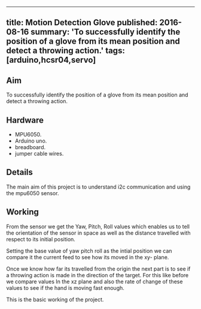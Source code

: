 <!-- ---
title: Motion Detection Glove 
tags: [arduino,hcsr04,servo]
layout: article
mode: normal
type: article
sharing: true
author: Yohan MR
show_author_profile: true
show_title: true
full_width: false
header: true
cover: /assets/images/blog/thumbnails/Motion Detection Glove.png
--- -->
---
title: Motion Detection Glove
published: 2016-08-16
summary: 'To successfully identify the position of a glove from its mean position and detect a throwing action.'
tags: [arduino,hcsr04,servo]
---

## Aim
To successfully identify the position of a glove from its mean position and detect a throwing action.
<!--more-->
## Hardware
- MPU6050.
- Arduino uno.
- breadboard.
- jumper cable wires.

## Details
The main aim of this project is to understand i2c communication and using the mpu6050 sensor.

## Working
From the sensor we get the Yaw, Pitch, Roll values which enables us to tell the orientation  of the sensor in space as well as the distance travelled with respect to its initial position.

Setting the base value of yaw pitch roll as the intial position we can compare it the current feed to see how its moved in the xy- plane.

Once we know how far its travelled from the origin the next part is to see if a throwing action is made in the direction of the target. For this like before we compare values In the xz plane and also the rate of change of these  values to see if the hand is moving fast enough.

This is the basic working of the project.
<EmbedItem url='https://www.youtube.com/embed/uYUHfccAfc4' />